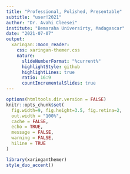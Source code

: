 ```yaml
---
title: "Professional, Polished, Presentable"
subtitle: "user!2021"
author: "Dr. Avahi Cleesei"
institute: "Bemaraha Universirty, Madagascar"
date: "2021-07-07"
output:
  xaringan::moon_reader:
    css: xaringan-themer.css
    nature:
      slideNumberFormat: "%current%"
      highlightStyle: github
      highlightLines: true
      ratio: 16:9
      countIncrementalSlides: true
---
```


```r
options(htmltools.dir.version = FALSE)
knitr::opts_chunk$set(
  fig.width=9, fig.height=3.5, fig.retina=2,
  out.width = "100%",
  cache = FALSE,
  echo = TRUE,
  message = FALSE, 
  warning = FALSE,
  hiline = TRUE
)
```

```r
library(xaringanthemer)
style_duo_accent()
```
